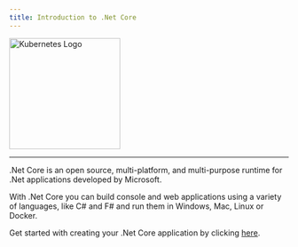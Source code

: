 ```yaml
---
title: Introduction to .Net Core
---
```


<img height="200" alt="Kubernetes Logo" src="/dotnetcore.png" />

<p></p>

---

<p></p>

.Net Core is an open source, multi-platform, and multi-purpose runtime for .Net applications developed by Microsoft.

With .Net Core you can build console and web applications using a variety of languages, like C# and F# and run them in Windows, Mac, Linux or Docker.

Get started with creating your .Net Core application by clicking [here](/netcore/create-first-dotnetcore-console-app-on-ubuntu).